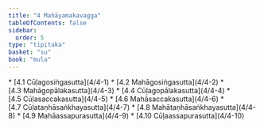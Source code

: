 ```yaml
---
title: "4 Mahāyamakavagga"
tableOfContents: false
sidebar:
  order: 5
type: "tipitaka"
basket: "su"
book: "mula"
---
```



<DynamicBreadcrumb />



<TableOfContents book="mula" section="4">
* [4.1 Cūḷagosiṅgasutta](4/4-1)
* [4.2 Mahāgosiṅgasutta](4/4-2)
* [4.3 Mahāgopālakasutta](4/4-3)
* [4.4 Cūḷagopālakasutta](4/4-4)
* [4.5 Cūḷasaccakasutta](4/4-5)
* [4.6 Mahāsaccakasutta](4/4-6)
* [4.7 Cūḷataṇhāsaṅkhayasutta](4/4-7)
* [4.8 Mahātaṇhāsaṅkhayasutta](4/4-8)
* [4.9 Mahāassapurasutta](4/4-9)
* [4.10 Cūḷaassapurasutta](4/4-10)
</TableOfContents>